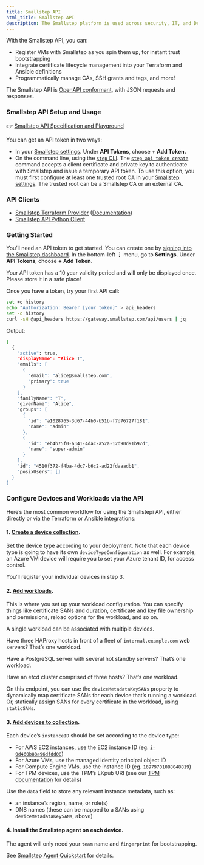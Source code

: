 ```yaml
---
title: Smallstep API
html_title: Smallstep API
description: The Smallstep platform is used across security, IT, and DevOps teams to enable end-to-end network encryption, privileged access management, passwordless authentication, and much more.
---
```


With the Smallstep API, you can:

- Register VMs with Smallstep as you spin them up, for instant trust bootstrapping
- Integrate certificate lifecycle management into your Terraform and Ansible definitions
- Programmatically manage CAs, SSH grants and tags, and more!

The Smallstep API is [OpenAPI conformant](https://www.openapis.org/), with JSON requests and responses.

### Smallstep API Setup and Usage

👉 [Smallstep API Specification and Playground](https://gateway.smallstep.com)

You can get an API token in two ways:
- In your [Smallstep settings](https://smallstep.com/app?next=/settings). Under **API Tokens**, choose **+ Add Token.**
- On the command line, using the [`step` CLI](https://smallstep.com/docs/step-cli/). The [`step api token create`](https://smallstep.com/docs/step-cli/reference/api/token/create/index.html) command accepts a client certificate and private key to authenticate with Smallstep and issue a temporary API token. To use this option, you must first configure at least one trusted root CA in your [Smallstep settings](https://smallstep.com/app?next=/settings). The trusted root can be a Smallstep CA or an external CA.

### API Clients

- [Smallstep Terraform Provider](https://github.com/smallstep/terraform-provider-smallstep) ([Documentation](https://registry.terraform.io/providers/smallstep/smallstep/latest/docs))
- [Smallstep API Python Client](https://github.com/smallstep/smallstep-python)

### Getting Started

You’ll need an API token to get started. You can create one by [signing into the Smallstep dashboard](https://smallstep.com/app/). In the bottom-left **⋮** menu, go to **Settings**. Under **API Tokens**, choose **+ Add Token.**

Your API token has a 10 year validity period and will only be displayed once. Please store it in a safe place!

Once you have a token, try your first API call:

```bash
set +o history
echo "Authorization: Bearer [your token]" > api_headers
set -o history
curl -sH @api_headers https://gateway.smallstep.com/api/users | jq
```

Output:

```bash
[
  {
    "active": true,
    "displayName": "Alice T",
    "emails": [
      {
        "email": "alice@smallstep.com",
        "primary": true
      }
    ],
    "familyName": "T",
    "givenName": "Alice",
    "groups": [
      {
        "id": "a1028765-3d67-44b0-b51b-f7d76727f181",
        "name": "admin"
      },
      {
        "id": "eb4b75f0-a341-4dac-a52a-12d90d91b97d",
        "name": "super-admin"
      }
    ],
    "id": "4510f372-f4ba-4dc7-b6c2-ad22fdaaadb1",
    "posixUsers": []
  }
]
```

### Configure Devices and Workloads via the API

Here’s the most common workflow for using the Smallstepi API, either directly or via the Terraform or Ansible integrations:

#### 1. [Create a device collection](https://gateway.smallstep.com/operations/PutDeviceCollection).
    
Set the device type according to your deployment. Note that each device type is going to have its own `deviceTypeConfiguration` as well. For example, an Azure VM device will require you to set your Azure tenant ID, for access control.
    
You’ll register your individual devices in step 3.
    
#### 2. [Add workloads](https://gateway.smallstep.com/operations/PutWorkload).
    
This is where you set up your workload configuration. You can specify things like certificate SANs and duration, certificate and key file ownership and permissions, reload options for the workload, and so on.

A single workload can be associated with multiple devices.

Have three HAProxy hosts in front of a fleet of `internal.example.com` web servers? That’s one workload.

Have a PostgreSQL server with several hot standby servers? That’s one workload.

Have an etcd cluster comprised of three hosts? That’s one workload.

On this endpoint, you can use the `deviceMetadataKeySANs` property to dynamically map certificate SANs for each device that’s running a workload. Or, statically assign SANs for every certificate in the workload, using `staticSANs`.
    
#### 3. [Add devices to collection](https://gateway.smallstep.com/operations/PutCollectionInstance).
     
Each device’s `instanceID` should be set according to the device type:
 
- For AWS EC2 instances, use the EC2 instance ID (eg. [`i-0d460b88a96dfdd08`](https://us-east-2.console.aws.amazon.com/ec2/home?region=us-east-2#InstanceDetails:instanceId=i-0d460b88a96dfdd08))
- For Azure VMs, use the managed identity principal object ID
- For Compute Engine VMs, use the instance ID (eg. `16979701088048819`)
- For TPM devices, use the TPM’s EKpub URI (see our [TPM documentation](https://www.notion.so/Bootstrap-device-trust-using-device-attestation-with-Smallstep-f1dc366a17bf4e628520aabfa18b5b80?pvs=21) for details)
 
Use the `data` field to store any relevant instance metadata, such as:
 
- an instance’s region, name, or role(s)
- DNS names (these can be mapped to a SANs using `deviceMetadataKeySANs`, above)

#### 4. Install the Smallstep agent on each device.
    
The agent will only need your `team` name and `fingerprint` for bootstrapping.

See [Smallstep Agent Quickstart](https://www.notion.so/Smallstep-agent-quickstart-124d5474fdf34ebab4f86b4bb6b0aaad?pvs=21) for details.
